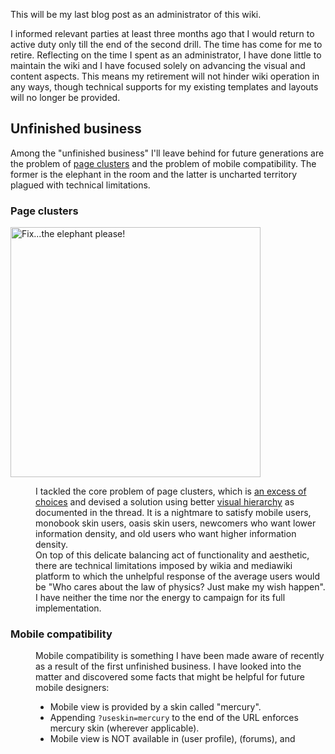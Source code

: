 This will be my last blog post as an administrator of this wiki.

I informed relevant parties at least three months ago that I would return to active duty only till the end of the second drill. The time has come for me to retire. Reflecting on the time I spent as an administrator, I have done little to maintain the wiki and I have focused solely on advancing the visual and content aspects. This means my retirement will not hinder wiki operation in any ways, though technical supports for my existing templates and layouts will no longer be provided.

==Unfinished business==
Among the "unfinished business" I'll leave behind for future generations are the problem of [[Thread:571586|page clusters]] and the problem of mobile compatibility. The former is the elephant in the room and the latter is uncharted territory plagued with technical limitations. 

===Page clusters===
[[File:Fix_what_aint_broken.jpg|thumb|center|400px|Fix...the elephant please!]]
{{clear}}
:I tackled the core problem of page clusters, which is [https://www.webdesignerdepot.com/2017/05/how-to-balance-information-density-in-web-design/ an excess of choices] and devised a solution using better [https://en.wikipedia.org/wiki/Visual_hierarchy visual hierarchy] as documented in the thread. It is a nightmare to satisfy mobile users, monobook skin users, oasis skin users, newcomers who want lower information density, and old users who want higher information density.
:On top of this delicate balancing act of functionality and aesthetic, there are technical limitations imposed by wikia and mediawiki platform to which the unhelpful response of the average users would be "Who cares about the law of physics? Just make my wish happen".
:I have neither the time nor the energy to campaign for its full implementation.

===Mobile compatibility===
:Mobile compatibility is something I have been made aware of recently as a result of the first unfinished business. I have looked into the matter and discovered some facts that might be helpful for future mobile designers:
:*Mobile view is provided by a skin called "mercury".
:*Appending <code>?useskin=mercury</code> to the end of the URL enforces mercury skin (wherever applicable).
:*Mobile view is NOT available in <code><User></code> (user profile), <code><Thread></code> (forums), and <code><Template></code> (templates) namespaces.
:*When mobile view is not available, default "oasis" skin will be enforced.
:*Mobile preview is also available in source editor even where mobile view is not available.
:Finally, in regard to the front page, unlike normal article pages, the front page uses an automatically generated mobile version called "[[Help:Mobile_Main_Page|mobile main page]]". This mobile version is enforced by wikia and [http://community.wikia.com/wiki/Thread:1192556 there is no known way to switch it off].
:Therefore, it is not possible for me to design a mobile version of the front page. Though to the average users, "Who cares about the evil Wikian overlord? Just make my wish happen", right?

==Building portable pages==
My final work here is about setting the methods to create mobile compatible pages. This blog post outlines two main ways to go about this matter. The write-up below is intended to set the foundation for mobile implementation of existing articles in the future (Hear me [[User:Acrone|Acrone]]? This is your homework for eternity).

The first is to avoid all mobile incompatible elements such as nesting tables, tabview, tabber, collapsibles, overlays and HTML in general. 

So, instead of this

{|
! width="80px"| Equip
! width="90px"| Upgrade
! style="cellpadding:10px;" |[[file:Improvement Materials.png|30px|link=]]
! style="cellpadding:10px;" |[[File:RedGunMedium.png|30px|link=]]
! width="35px" cellpadding="10px"|Sun
! width="35px"| Mon
! width="35px"|Tue
! width="35px"|Wed
! width="35px"| Thu
! width="35px"|Fri
! width="35px"|Sat
|-
| style="background:gray;" colspan="11" |
|-
| rowspan="3" align="center"|[[File:Equipment120-1.png|80px|link=Type_91_Anti-Aircraft_Fire_Director]]
| rowspan="3" align="center"|[[File:Equipment121-1.png|80px|link=Type 94 Anti-Aircraft Fire Director]]
| align="center"| 1/2
| align="center"| - 
| style="background-color:lightgray;" rowspan="3" |<div style="overflow:hidden;width:35px;"><div style="margin-left:-84px">{{EnemyShipCard|Maya|Kai Ni}}</div><div style="margin-left:-74px">{{EnemyShipCard|Akizuki|Kai}}</div></div>
| style="background-color:lightgray;" rowspan="3" |<div style="overflow:hidden;width:35px;"><div style="margin-left:-84px">{{EnemyShipCard|Maya|Kai Ni}}</div><div style="margin-left:-74px">{{EnemyShipCard|Akizuki|Kai}}</div></div>
| style="background-color:white;" rowspan="3" |
| style="background-color:white;" rowspan="3" |
| style="background-color:white;" rowspan="3" |
| style="background-color:lightgray;" rowspan="3" |<div style="overflow:hidden;width:35px;"><div style="margin-left:-84px">{{EnemyShipCard|Maya|Kai Ni}}</div><div style="margin-left:-74px">{{EnemyShipCard|Akizuki|Kai}}</div></div>
| style="background-color:lightgray;" rowspan="3" |<div style="overflow:hidden;width:35px;"><div style="margin-left:-84px">{{EnemyShipCard|Maya|Kai Ni}}</div><div style="margin-left:-74px">{{EnemyShipCard|Akizuki|Kai}}</div></div>
|-
| align="center"| 2/4
| align="center"| 1<ref name="T91 improve">use [[12.7cm Twin High-angle Gun Mount]]</ref>
|-
| align="center"| 4/7
| align="center"| 2<ref name="T91 upgrade">use [[10cm Twin High-angle Gun Mount]]</ref>
|-
| style="background:gray;" colspan="11" | <!--Row 3 starts here -->
|-
| rowspan="3" align="center"|[[File:36.png|80px|link=Type 91 Armor-Piercing (AP) Shell]]
| rowspan="3" align="center"|[[File:116_card.png|80px|link=Type 1 Armor-Piercing (AP) Shell]]
| align="center"| 1/1
| align="center"| - 
| style="background-color:lightgray;" rowspan="3" |<div style="overflow:hidden;width:35px;"><div style="margin-left:-70px">[[File:Kirishima kai2 card.jpg|link=Kirishima]]</div></div>
| style="background-color:lightgray;" rowspan="3" |<div style="overflow:hidden;width:35px;"><div style="margin-left:-70px">[[File:Kirishima kai2 card.jpg|link=Kirishima]]</div></div>
| style="background-color:white;" rowspan="3" |
| style="background-color:lightgray;" rowspan="3" |<div style="overflow:hidden;width:35px;"><div style="margin-left:-80px">[[File:Hiei kai2 card.jpg|link=Hiei]]</div></div>
| style="background-color:lightgray;" rowspan="3" |<div style="overflow:hidden;width:35px;"><div style="margin-left:-80px">[[File:Hiei kai2 card.jpg|link=Hiei]]</div></div>
| style="background-color:lightgray;" rowspan="3" |<div style="overflow:hidden;width:35px;"><div style="margin-left:-70px">[[File:Kirishima kai2 card.jpg|link=Kirishima]]</div><div style="margin-left:-80px">[[File:Hiei kai2 card.jpg|link=Hiei]]</div></div>
| style="background-color:lightgray;" rowspan="3" |<div style="overflow:hidden;width:35px;"><div style="margin-left:-70px">[[File:Kirishima kai2 card.jpg|link=Kirishima]]</div><div style="margin-left:-80px">[[File:Hiei kai2 card.jpg|link=Hiei]]</div></div>
|-
| align="center"| 1/2
| align="center"| 1
|-
| align="center"| 4/9
| align="center"| 3
|}
{{reflist}}

<pre>
{|
! width="80px"| Equip
! width="90px"| Upgrade
! style="cellpadding:10px;" |[[file:Improvement Materials.png|30px|link=]]
! style="cellpadding:10px;" |[[File:RedGunMedium.png|30px|link=]]
! width="35px" cellpadding="10px"|Sun
! width="35px"| Mon
! width="35px"|Tue
! width="35px"|Wed
! width="35px"| Thu
! width="35px"|Fri
! width="35px"|Sat
|-
| style="background:gray;" colspan="11" |
|-
| rowspan="3" align="center"|[[File:Equipment120-1.png|80px|link=Type_91_Anti-Aircraft_Fire_Director]]
| rowspan="3" align="center"|[[File:Equipment121-1.png|80px|link=Type 94 Anti-Aircraft Fire Director]]
| align="center"| 1/2
| align="center"| - 
| style="background-color:lightgray;" rowspan="3" |<div style="overflow:hidden;width:35px;"><div style="margin-left:-84px">{{EnemyShipCard|Maya|Kai Ni}}</div><div style="margin-left:-74px">{{EnemyShipCard|Akizuki|Kai}}</div></div>
| style="background-color:lightgray;" rowspan="3" |<div style="overflow:hidden;width:35px;"><div style="margin-left:-84px">{{EnemyShipCard|Maya|Kai Ni}}</div><div style="margin-left:-74px">{{EnemyShipCard|Akizuki|Kai}}</div></div>
| style="background-color:white;" rowspan="3" |
| style="background-color:white;" rowspan="3" |
| style="background-color:white;" rowspan="3" |
| style="background-color:lightgray;" rowspan="3" |<div style="overflow:hidden;width:35px;"><div style="margin-left:-84px">{{EnemyShipCard|Maya|Kai Ni}}</div><div style="margin-left:-74px">{{EnemyShipCard|Akizuki|Kai}}</div></div>
| style="background-color:lightgray;" rowspan="3" |<div style="overflow:hidden;width:35px;"><div style="margin-left:-84px">{{EnemyShipCard|Maya|Kai Ni}}</div><div style="margin-left:-74px">{{EnemyShipCard|Akizuki|Kai}}</div></div>
|-
| align="center"| 2/4
| align="center"| 1<ref name="T91 improve">use [[12.7cm Twin High-angle Gun Mount]]</ref>
|-
| align="center"| 4/7
| align="center"| 2<ref name="T91 upgrade">use [[10cm Twin High-angle Gun Mount]]</ref>
|-
| style="background:gray;" colspan="11" | <!--Row 3 starts here -->
|-
| rowspan="3" align="center"|[[File:36.png|80px|link=Type 91 Armor-Piercing (AP) Shell]]
| rowspan="3" align="center"|[[File:116_card.png|80px|link=Type 1 Armor-Piercing (AP) Shell]]
| align="center"| 1/1
| align="center"| - 
| style="background-color:lightgray;" rowspan="3" |<div style="overflow:hidden;width:35px;"><div style="margin-left:-70px">[[File:Kirishima kai2 card.jpg|link=Kirishima]]</div></div>
| style="background-color:lightgray;" rowspan="3" |<div style="overflow:hidden;width:35px;"><div style="margin-left:-70px">[[File:Kirishima kai2 card.jpg|link=Kirishima]]</div></div>
| style="background-color:white;" rowspan="3" |
| style="background-color:lightgray;" rowspan="3" |<div style="overflow:hidden;width:35px;"><div style="margin-left:-80px">[[File:Hiei kai2 card.jpg|link=Hiei]]</div></div>
| style="background-color:lightgray;" rowspan="3" |<div style="overflow:hidden;width:35px;"><div style="margin-left:-80px">[[File:Hiei kai2 card.jpg|link=Hiei]]</div></div>
| style="background-color:lightgray;" rowspan="3" |<div style="overflow:hidden;width:35px;"><div style="margin-left:-70px">[[File:Kirishima kai2 card.jpg|link=Kirishima]]</div><div style="margin-left:-80px">[[File:Hiei kai2 card.jpg|link=Hiei]]</div></div>
| style="background-color:lightgray;" rowspan="3" |<div style="overflow:hidden;width:35px;"><div style="margin-left:-70px">[[File:Kirishima kai2 card.jpg|link=Kirishima]]</div><div style="margin-left:-80px">[[File:Hiei kai2 card.jpg|link=Hiei]]</div></div>
|-
| align="center"| 1/2
| align="center"| 1
|-
| align="center"| 4/9
| align="center"| 3
|}
{{reflist}}
</pre>


We have this
{| class="article-table" align="center" style="width:80%;margin:0px"
!align="center"| Equip
!align="center"| Upgrade
!align="center" style="cellpadding:10px;" |[[file:Improvement Materials.png|30px|link=]]
!align="center" style="cellpadding:10px;" |[[File:RedGunMedium.png|30px|link=]]
|-
| style="background:gray;" colspan="11" |
|-
| rowspan="3" align="center"|[[File:Equipment120-1.png|80px|link=Type_91_Anti-Aircraft_Fire_Director]]
| rowspan="3" align="center"|[[File:Equipment121-1.png|80px|link=Type 94 Anti-Aircraft Fire Director]]
| align="center"| 1/2
| align="center"| - 
|-
| align="center"| 2/4
| align="center"| 1<ref name="T91 improve">use [[12.7cm Twin High-angle Gun Mount]]</ref>
|-
| align="center"| 4/7
| align="center"| 2<ref name="T91 upgrade">use [[10cm Twin High-angle Gun Mount]]</ref>
|-
| style="background-color:lightgray;" colspan="4" align="center"|Maya Kai Ni (Sun,Mon,Fri,Sat)
Akizuki (Sun,Mon,Fri,Sat)
|-
| style="background:gray;" colspan="11" | <!--Row 3 starts here -->
|-
| rowspan="3" align="center"|[[File:36.png|80px|link=Type 91 Armor-Piercing (AP) Shell]]
| rowspan="3" align="center"|[[File:116_card.png|80px|link=Type 1 Armor-Piercing (AP) Shell]]
| align="center"| 1/1
| align="center"| - 
|-
| align="center"| 1/2
| align="center"| 1
|-
| align="center"| 4/9
| align="center"| 3
|-
| style="background-color:lightgray;" colspan="4" align="center"|Kirishima Kai Ni (Sun,Mon,Fri,Sat)
Hiei Kai Ni (Wed,Thu,Fri,Sat)
|}
{{reflist}}

<pre>
{| class="article-table" align="center" style="width:80%;margin:0px"
!align="center"| Equip
!align="center"| Upgrade
!align="center" style="cellpadding:10px;" |[[file:Improvement Materials.png|30px|link=]]
!align="center" style="cellpadding:10px;" |[[File:RedGunMedium.png|30px|link=]]
|-
| style="background:gray;" colspan="11" |
|-
| rowspan="3" align="center"|[[File:Equipment120-1.png|80px|link=Type_91_Anti-Aircraft_Fire_Director]]
| rowspan="3" align="center"|[[File:Equipment121-1.png|80px|link=Type 94 Anti-Aircraft Fire Director]]
| align="center"| 1/2
| align="center"| - 
|-
| align="center"| 2/4
| align="center"| 1<ref name="T91 improve">use [[12.7cm Twin High-angle Gun Mount]]</ref>
|-
| align="center"| 4/7
| align="center"| 2<ref name="T91 upgrade">use [[10cm Twin High-angle Gun Mount]]</ref>
|-
| style="background-color:lightgray;" colspan="4" align="center"|Maya Kai Ni (Sun,Mon,Fri,Sat)
Akizuki (Sun,Mon,Fri,Sat)
|-
| style="background:gray;" colspan="11" | <!--Row 3 starts here -->
|-
| rowspan="3" align="center"|[[File:36.png|80px|link=Type 91 Armor-Piercing (AP) Shell]]
| rowspan="3" align="center"|[[File:116_card.png|80px|link=Type 1 Armor-Piercing (AP) Shell]]
| align="center"| 1/1
| align="center"| - 
|-
| align="center"| 1/2
| align="center"| 1
|-
| align="center"| 4/9
| align="center"| 3
|-
| style="background-color:lightgray;" colspan="4" align="center"|Kirishima Kai Ni (Sun,Mon,Fri,Sat)
Hiei Kai Ni (Wed,Thu,Fri,Sat)
|}
{{reflist}}
</pre>

The second table is workable on mobile view, though not the most ideal design. It is arguably not ideal for desktop view either. It is a lazy compromise that can work if the desktop audience can accept a worse-off design in order to support mobile compatibility.

;The problem?
:Desktop users won't accept anything less than the current for the sake of another group of users. Ain't anybody want to be a social justice hero when it is THEIR privilege they will have to sacrifice.

==Separating mobile-desktop views==
<div class="hidden" style="width:90%; border:2px solid darkred; background:pink; text-align:left; margin:15px auto 20px;padding:5px;">
;You are viewing this blog in desktop view
[http://kancolle.wikia.com/wiki/User_blog:Fujihita/Mobile_foundation_and_parting_words?useskin=mercury Click here to see this blog in mobile view]
Also, shrink the width of your screen to emulate the effect of mobile perspective...or just use a real mobile device, that works too.
</div>
<div class="mobileshow">
----
;You are viewing this blog in mobile view
[http://kancolle.wikia.com/wiki/User_blog:Fujihita/Mobile_foundation_and_parting_words?useskin=oasis Click here to see this blog in desktop view]
----
</div>
The alternative is separating mobile and desktop views, making some contents only available on desktop view while others only available on mobile view.

===Collapsible hack (mobile only content wrapper)===
:The pioneer of this technique in this wiki is [[User:Dragonjet|Dragonjet]] with his collapsible hack to make some front page elements exclusive to mobile view (by taking advantage of the fact that collapsible does not work in mobile view and hence, a "sealed" collapsible container will not show content on desktop view). It is implemented as follow:

<div class="article-table mw-collapsible mw-collapsed" id="mw-customcollapsible-text_table">
[[File:DD Inazuma 037 Full.png|thumb|link=|You can only see her in mobile view]]
</div>

<pre>
<div class="article-table mw-collapsible mw-collapsed" id="mw-customcollapsible-text_table">
[[File:DD Inazuma 037 Full.png|thumb|link=|You can only see her in mobile view]]
</div>
</pre>


===Mobileshow class (mobile only content wrapper)===
:[[User:がか|Gaka]] formally implemented <code>class="mobileshow"</code> to this wiki's css to create easier wrappers of mobile-only content. This is the recommended method and it is implemented as follow:

<div class="mobileshow">
[[File:DD Ikazuchi 036 Full.png|thumb|link=|You can only see her in mobile view]]
</div>

<pre>
<div class="mobileshow">
[[File:DD Ikazuchi 036 Full.png|thumb|link=|You can only see her in mobile view]]
</div>
</pre>


===Hidden class (desktop only content wrapper)===
Wikia supports a default <code>class="hidden"</code> to hide desktop only content from mercury skin. It is implemented as follow

<div class="hidden">
[[File:DD Akatsuki 034 Full.png|thumb|link=|You can only see her in desktop view]]
</div>
{{clear}}
<pre>
<div class="hidden">
[[File:DD Akatsuki 034 Full.png|thumb|link=|You can only see her in desktop view]]
</div>
</pre>

==Full desktop view on mobile==

Wikia provides an option to use full desktop view on mobile. This affects the visibility of content under the aforementioned techniques as follow

<div class="hidden">
{| class="article-table" style="width:80%;text-align:center" align="center"
|
!collapsible hack
!class="mobileshow"
!class="hidden"
|-
!Oasis on desktop
|✘
|✘
|style="background-color:lime"|✔
|-
!Oasis on mobile
|style="background-color:lime"|✔
|✘
|style="background-color:lime"|✔
|-
!Mercury
|style="background-color:lime"|✔
|style="background-color:lime"|✔
|✘
|}
</div>
<div class="mobileshow">
;collapsible hack
*Visible on mobile (oasis) and mobile (mercury)
;class="mobileonly"
*Visible only on mobile (mercury)
;class="hidden"
*Visible only on desktop (oasis)
</div>

==Putting together two views==

<div class="hidden">
===Desktop version===
{|
! width="80px"| Equip
! width="90px"| Upgrade
! style="cellpadding:10px;" |[[file:Improvement Materials.png|30px|link=]]
! style="cellpadding:10px;" |[[File:RedGunMedium.png|30px|link=]]
! width="35px" cellpadding="10px"|Sun
! width="35px"| Mon
! width="35px"|Tue
! width="35px"|Wed
! width="35px"| Thu
! width="35px"|Fri
! width="35px"|Sat
|-
| style="background:gray;" colspan="11" |
|-
| rowspan="3" align="center"|[[File:Equipment120-1.png|80px|link=Type_91_Anti-Aircraft_Fire_Director]]
| rowspan="3" align="center"|[[File:Equipment121-1.png|80px|link=Type 94 Anti-Aircraft Fire Director]]
| align="center"| 1/2
| align="center"| - 
| style="background-color:lightgray;" rowspan="3" |<div style="overflow:hidden;width:35px;"><div style="margin-left:-84px">{{EnemyShipCard|Maya|Kai Ni}}</div><div style="margin-left:-74px">{{EnemyShipCard|Akizuki|Kai}}</div></div>
| style="background-color:lightgray;" rowspan="3" |<div style="overflow:hidden;width:35px;"><div style="margin-left:-84px">{{EnemyShipCard|Maya|Kai Ni}}</div><div style="margin-left:-74px">{{EnemyShipCard|Akizuki|Kai}}</div></div>
| style="background-color:white;" rowspan="3" |
| style="background-color:white;" rowspan="3" |
| style="background-color:white;" rowspan="3" |
| style="background-color:lightgray;" rowspan="3" |<div style="overflow:hidden;width:35px;"><div style="margin-left:-84px">{{EnemyShipCard|Maya|Kai Ni}}</div><div style="margin-left:-74px">{{EnemyShipCard|Akizuki|Kai}}</div></div>
| style="background-color:lightgray;" rowspan="3" |<div style="overflow:hidden;width:35px;"><div style="margin-left:-84px">{{EnemyShipCard|Maya|Kai Ni}}</div><div style="margin-left:-74px">{{EnemyShipCard|Akizuki|Kai}}</div></div>
|-
| align="center"| 2/4
| align="center"| 1<ref name="T91 improve">use [[12.7cm Twin High-angle Gun Mount]]</ref>
|-
| align="center"| 4/7
| align="center"| 2<ref name="T91 upgrade">use [[10cm Twin High-angle Gun Mount]]</ref>
|-
| style="background:gray;" colspan="11" | <!--Row 3 starts here -->
|-
| rowspan="3" align="center"|[[File:36.png|80px|link=Type 91 Armor-Piercing (AP) Shell]]
| rowspan="3" align="center"|[[File:116_card.png|80px|link=Type 1 Armor-Piercing (AP) Shell]]
| align="center"| 1/1
| align="center"| - 
| style="background-color:lightgray;" rowspan="3" |<div style="overflow:hidden;width:35px;"><div style="margin-left:-70px">[[File:Kirishima kai2 card.jpg|link=Kirishima]]</div></div>
| style="background-color:lightgray;" rowspan="3" |<div style="overflow:hidden;width:35px;"><div style="margin-left:-70px">[[File:Kirishima kai2 card.jpg|link=Kirishima]]</div></div>
| style="background-color:white;" rowspan="3" |
| style="background-color:lightgray;" rowspan="3" |<div style="overflow:hidden;width:35px;"><div style="margin-left:-80px">[[File:Hiei kai2 card.jpg|link=Hiei]]</div></div>
| style="background-color:lightgray;" rowspan="3" |<div style="overflow:hidden;width:35px;"><div style="margin-left:-80px">[[File:Hiei kai2 card.jpg|link=Hiei]]</div></div>
| style="background-color:lightgray;" rowspan="3" |<div style="overflow:hidden;width:35px;"><div style="margin-left:-70px">[[File:Kirishima kai2 card.jpg|link=Kirishima]]</div><div style="margin-left:-80px">[[File:Hiei kai2 card.jpg|link=Hiei]]</div></div>
| style="background-color:lightgray;" rowspan="3" |<div style="overflow:hidden;width:35px;"><div style="margin-left:-70px">[[File:Kirishima kai2 card.jpg|link=Kirishima]]</div><div style="margin-left:-80px">[[File:Hiei kai2 card.jpg|link=Hiei]]</div></div>
|-
| align="center"| 1/2
| align="center"| 1
|-
| align="center"| 4/9
| align="center"| 3
|}
{{reflist}}
</div>

<div class="mobileshow">
===Mobile version===
{| class="article-table" style="width:100%;margin:0;"
! Equip
|[[Type 91 Anti-Aircraft Fire Director]]
|-
! Upgrade
|[[Type 94 Anti-Aircraft Fire Director]]
|-
! Screw
|1/2/4 (2/4/7)
|-
!Stock
|0
[[Type 91 Anti-Aircraft Fire Director]]
|-
!Stock (6-10)
|1
[[12.7cm Twin High-angle Gun Mount]]
|-
!Stock (10+)
|2
[[10cm Twin High-angle Gun Mount]]
|-
! Ship
|
*[[Akizuki]] (Mon,Fri,Sat,Sun)
*[[Maya]] (Mon,Fri,Sat,Sun)
*[[Teruzuki]] (Fri,Sat,Sun)
|}

{| class="article-table" style="width:100%;margin:0;"
! Equip
|[[Type 91 Armor Piercing Shell]]
|-
! Upgrade
|[[Type 1 Armor Piercing Shell]]
|-
! Screw
|1/1/4 (1/2/9)
|-
|-
! Screw
|1/2/4 (2/4/7)
|-
!Stock (1-6)
|0
[[Type 91 Armor Piercing Shell]]
|-
!Stock (6-10)
|1
[[Type 91 Armor Piercing Shell]]
|-
!Stock (10+)
|3
[[Type 91 Armor Piercing Shell]]
|-
! Ship
|
*[[Kirishima]] (Sun,Mon,Fri,Sat)
*[[Hiei]] (Wed,Thu,Fri,Sat)
|}
</div>

<pre>
<div class="hidden">
===Desktop version===
{|
! width="80px"| Equip
! width="90px"| Upgrade
! style="cellpadding:10px;" |[[file:Improvement Materials.png|30px|link=]]
! style="cellpadding:10px;" |[[File:RedGunMedium.png|30px|link=]]
! width="35px" cellpadding="10px"|Sun
! width="35px"| Mon
! width="35px"|Tue
! width="35px"|Wed
! width="35px"| Thu
! width="35px"|Fri
! width="35px"|Sat
|-
| style="background:gray;" colspan="11" |
|-
| rowspan="3" align="center"|[[File:Equipment120-1.png|80px|link=Type_91_Anti-Aircraft_Fire_Director]]
| rowspan="3" align="center"|[[File:Equipment121-1.png|80px|link=Type 94 Anti-Aircraft Fire Director]]
| align="center"| 1/2
| align="center"| - 
| style="background-color:lightgray;" rowspan="3" |<div style="overflow:hidden;width:35px;"><div style="margin-left:-84px">{{EnemyShipCard|Maya|Kai Ni}}</div><div style="margin-left:-74px">{{EnemyShipCard|Akizuki|Kai}}</div></div>
| style="background-color:lightgray;" rowspan="3" |<div style="overflow:hidden;width:35px;"><div style="margin-left:-84px">{{EnemyShipCard|Maya|Kai Ni}}</div><div style="margin-left:-74px">{{EnemyShipCard|Akizuki|Kai}}</div></div>
| style="background-color:white;" rowspan="3" |
| style="background-color:white;" rowspan="3" |
| style="background-color:white;" rowspan="3" |
| style="background-color:lightgray;" rowspan="3" |<div style="overflow:hidden;width:35px;"><div style="margin-left:-84px">{{EnemyShipCard|Maya|Kai Ni}}</div><div style="margin-left:-74px">{{EnemyShipCard|Akizuki|Kai}}</div></div>
| style="background-color:lightgray;" rowspan="3" |<div style="overflow:hidden;width:35px;"><div style="margin-left:-84px">{{EnemyShipCard|Maya|Kai Ni}}</div><div style="margin-left:-74px">{{EnemyShipCard|Akizuki|Kai}}</div></div>
|-
| align="center"| 2/4
| align="center"| 1<ref name="T91 improve">use [[12.7cm Twin High-angle Gun Mount]]</ref>
|-
| align="center"| 4/7
| align="center"| 2<ref name="T91 upgrade">use [[10cm Twin High-angle Gun Mount]]</ref>
|-
| style="background:gray;" colspan="11" | <!--Row 3 starts here -->
|-
| rowspan="3" align="center"|[[File:36.png|80px|link=Type 91 Armor-Piercing (AP) Shell]]
| rowspan="3" align="center"|[[File:116_card.png|80px|link=Type 1 Armor-Piercing (AP) Shell]]
| align="center"| 1/1
| align="center"| - 
| style="background-color:lightgray;" rowspan="3" |<div style="overflow:hidden;width:35px;"><div style="margin-left:-70px">[[File:Kirishima kai2 card.jpg|link=Kirishima]]</div></div>
| style="background-color:lightgray;" rowspan="3" |<div style="overflow:hidden;width:35px;"><div style="margin-left:-70px">[[File:Kirishima kai2 card.jpg|link=Kirishima]]</div></div>
| style="background-color:white;" rowspan="3" |
| style="background-color:lightgray;" rowspan="3" |<div style="overflow:hidden;width:35px;"><div style="margin-left:-80px">[[File:Hiei kai2 card.jpg|link=Hiei]]</div></div>
| style="background-color:lightgray;" rowspan="3" |<div style="overflow:hidden;width:35px;"><div style="margin-left:-80px">[[File:Hiei kai2 card.jpg|link=Hiei]]</div></div>
| style="background-color:lightgray;" rowspan="3" |<div style="overflow:hidden;width:35px;"><div style="margin-left:-70px">[[File:Kirishima kai2 card.jpg|link=Kirishima]]</div><div style="margin-left:-80px">[[File:Hiei kai2 card.jpg|link=Hiei]]</div></div>
| style="background-color:lightgray;" rowspan="3" |<div style="overflow:hidden;width:35px;"><div style="margin-left:-70px">[[File:Kirishima kai2 card.jpg|link=Kirishima]]</div><div style="margin-left:-80px">[[File:Hiei kai2 card.jpg|link=Hiei]]</div></div>
|-
| align="center"| 1/2
| align="center"| 1
|-
| align="center"| 4/9
| align="center"| 3
|}
{{reflist}}
</div>

<div class="mobileshow">
===Mobile version===
{| class="article-table" style="width:100%;margin:0;"
! Equip
|[[Type 91 Anti-Aircraft Fire Director]]
|-
! Upgrade
|[[Type 94 Anti-Aircraft Fire Director]]
|-
! Screw
|1/2/4 (2/4/7)
|-
!Stock
|0
[[Type 91 Anti-Aircraft Fire Director]]
|-
!Stock (6-10)
|1
[[12.7cm Twin High-angle Gun Mount]]
|-
!Stock (10+)
|2
[[10cm Twin High-angle Gun Mount]]
|-
! Ship
|
*[[Akizuki]] (Mon,Fri,Sat,Sun)
*[[Maya]] (Mon,Fri,Sat,Sun)
*[[Teruzuki]] (Fri,Sat,Sun)
|}

{| class="article-table" style="width:100%;margin:0;"
! Equip
|[[Type 91 Armor Piercing Shell]]
|-
! Upgrade
|[[Type 1 Armor Piercing Shell]]
|-
! Screw
|1/1/4 (1/2/9)
|-
|-
! Screw
|1/2/4 (2/4/7)
|-
!Stock (1-6)
|0
[[Type 91 Armor Piercing Shell]]
|-
!Stock (6-10)
|1
[[Type 91 Armor Piercing Shell]]
|-
!Stock (10+)
|3
[[Type 91 Armor Piercing Shell]]
|-
! Ship
|
*[[Kirishima]] (Sun,Mon,Fri,Sat)
*[[Hiei]] (Wed,Thu,Fri,Sat)
|}
</div>
</pre>

==Performance concerns==
Finally, a word of caution.

These view separation techniques are all borderline hacks and they come with a performance penalty. Both mobile and desktop version are always loaded together. This is not a major issue for desktop view as they generally have strong network connection. However, as desktop version is also loaded in mobile view, this might result in long load time on mobile devices with weak network connection.

Without fiddling with Wikia's server backend, there is no way to negate this performance penalty or redirect mobile users to a dedicated page. Only the first approach "Building portable pages" does not come with performance penalty as both views are the same. Therefore, it is highly recommended that this approach is taken wherever applicable.

Either that or...
"Who cares about technical impossibility? Just make my mobile page load faster!"

[[File:I_am_done_here.jpg|thumb|center|400px|To which, my final response shall be...]]

[[User:Fujihita|Fujihita]] ([[User talk:Fujihita|talk]]) 16:24, July 23, 2017 (UTC) Administrator (2014-2017)
[[Category:Blog posts]]